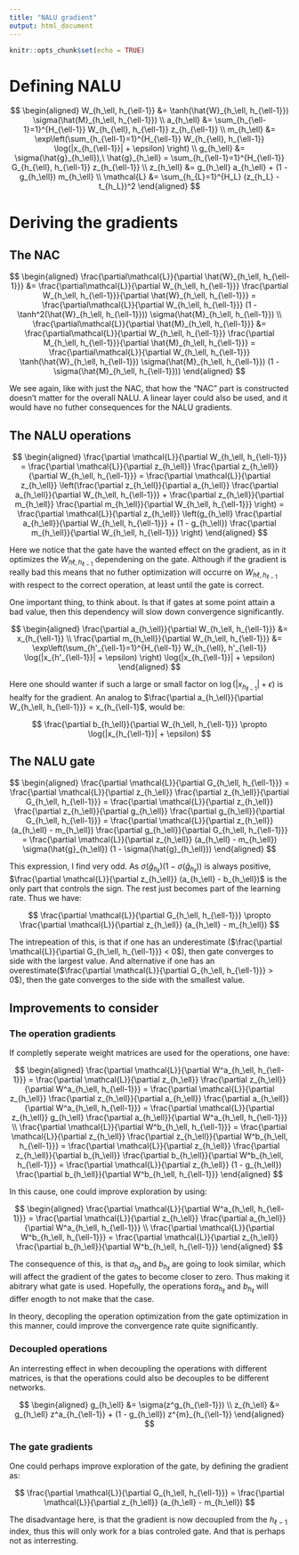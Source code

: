 ```yaml
---
title: "NALU gradient"
output: html_document
---
```


```r
knitr::opts_chunk$set(echo = TRUE)
```

# Defining NALU

$$
\begin{aligned}
W_{h_\ell, h_{\ell-1}} &= \tanh(\hat{W}_{h_\ell, h_{\ell-1}}) \sigma(\hat{M}_{h_\ell, h_{\ell-1}}) \\
a_{h_\ell} &= \sum_{h_{\ell-1}=1}^{H_{\ell-1}} W_{h_{\ell}, h_{\ell-1}} z_{h_{\ell-1}} \\
m_{h_\ell} &= \exp\left(\sum_{h_{\ell-1}=1}^{H_{\ell-1}} W_{h_{\ell}, h_{\ell-1}} \log(|x_{h_{\ell-1}}| + \epsilon) \right) \\
g_{h_\ell} &= \sigma(\hat{g}_{h_\ell}),\ \hat{g}_{h_\ell} = \sum_{h_{\ell-1}=1}^{H_{\ell-1}} G_{h_{\ell}, h_{\ell-1}} z_{h_{\ell-1}} \\
z_{h_\ell} &= g_{h_\ell} a_{h_\ell} + (1 - g_{h_\ell}) m_{h_\ell} \\
\mathcal{L} &= \sum_{h_{L}=1}^{H_L} (z_{h_L} - t_{h_L})^2
\end{aligned}
$$

# Deriving the gradients

## The NAC

$$
\begin{aligned}
\frac{\partial\mathcal{L}}{\partial \hat{W}_{h_\ell, h_{\ell-1}}} &= \frac{\partial\mathcal{L}}{\partial W_{h_\ell, h_{\ell-1}}} \frac{\partial W_{h_\ell, h_{\ell-1}}}{\partial \hat{W}_{h_\ell, h_{\ell-1}}} = \frac{\partial\mathcal{L}}{\partial W_{h_\ell, h_{\ell-1}}} (1 - \tanh^2(\hat{W}_{h_\ell, h_{\ell-1}})) \sigma(\hat{M}_{h_\ell, h_{\ell-1}}) \\
\frac{\partial\mathcal{L}}{\partial \hat{M}_{h_\ell, h_{\ell-1}}} &= \frac{\partial\mathcal{L}}{\partial W_{h_\ell, h_{\ell-1}}} \frac{\partial M_{h_\ell, h_{\ell-1}}}{\partial \hat{M}_{h_\ell, h_{\ell-1}}} = \frac{\partial\mathcal{L}}{\partial W_{h_\ell, h_{\ell-1}}} \tanh(\hat{W}_{h_\ell, h_{\ell-1}}) \sigma(\hat{M}_{h_\ell, h_{\ell-1}}) (1 - \sigma(\hat{M}_{h_\ell, h_{\ell-1}}))
\end{aligned}
$$

We see again, like with just the NAC, that how the "NAC" part is constructed doesn't matter for the overall NALU. A linear layer could also be used, and it would have no futher consequences for the NALU gradients.

## The NALU operations

$$
\begin{aligned}
\frac{\partial \mathcal{L}}{\partial W_{h_\ell, h_{\ell-1}}} = \frac{\partial \mathcal{L}}{\partial z_{h_\ell}} \frac{\partial z_{h_\ell}}{\partial W_{h_\ell, h_{\ell-1}}} = \frac{\partial \mathcal{L}}{\partial z_{h_\ell}} \left(\frac{\partial z_{h_\ell}}{\partial a_{h_\ell}} \frac{\partial a_{h_\ell}}{\partial W_{h_\ell, h_{\ell-1}}} + \frac{\partial z_{h_\ell}}{\partial m_{h_\ell}} \frac{\partial m_{h_\ell}}{\partial W_{h_\ell, h_{\ell-1}}} \right) = \frac{\partial \mathcal{L}}{\partial z_{h_\ell}} \left(g_{h_\ell} \frac{\partial a_{h_\ell}}{\partial W_{h_\ell, h_{\ell-1}}} + (1 - g_{h_\ell}) \frac{\partial m_{h_\ell}}{\partial W_{h_\ell, h_{\ell-1}}} \right)
\end{aligned}
$$

Here we notice that the gate have the wanted effect on the gradient, as in it optimizes the $W_{h\ell, h_{\ell-1}}$ dependening on the gate. Although if the gradient is really bad this means that no futher optimization will occurre on $W_{h\ell, h_{\ell-1}}$ with respect to the correct operation, at least until the gate is correct.

One important thing, to think about. Is that if gates at some point attain a bad value, then this dependency will slow down convergence significantly.

$$
\begin{aligned}
\frac{\partial a_{h_\ell}}{\partial W_{h_\ell, h_{\ell-1}}} &= x_{h_{\ell-1}} \\
\frac{\partial m_{h_\ell}}{\partial W_{h_\ell, h_{\ell-1}}} &= \exp\left(\sum_{h'_{\ell-1}=1}^{H_{\ell-1}} W_{h_{\ell}, h'_{\ell-1}} \log(|x_{h'_{\ell-1}}| + \epsilon) \right) \log(|x_{h_{\ell-1}}| + \epsilon)
\end{aligned}
$$

Here one should wanter if such a large or small factor on $\log(|x_{h_{\ell-1}}| + \epsilon)$ is healfy for the gradient. An analog to $\frac{\partial a_{h_\ell}}{\partial W_{h_\ell, h_{\ell-1}}} = x_{h_{\ell-1}$, would be:

$$
\frac{\partial b_{h_\ell}}{\partial W_{h_\ell, h_{\ell-1}}} \propto \log(|x_{h_{\ell-1}}| + \epsilon)
$$

## The NALU gate

$$
\begin{aligned}
\frac{\partial \mathcal{L}}{\partial G_{h_\ell, h_{\ell-1}}} = \frac{\partial \mathcal{L}}{\partial z_{h_\ell}} \frac{\partial z_{h_\ell}}{\partial G_{h_\ell, h_{\ell-1}}} = \frac{\partial \mathcal{L}}{\partial z_{h_\ell}} \frac{\partial z_{h_\ell}}{\partial g_{h_\ell}} \frac{\partial g_{h_\ell}}{\partial G_{h_\ell, h_{\ell-1}}} = \frac{\partial \mathcal{L}}{\partial z_{h_\ell}} (a_{h_\ell} - m_{h_\ell}) \frac{\partial g_{h_\ell}}{\partial G_{h_\ell, h_{\ell-1}}} = \frac{\partial \mathcal{L}}{\partial z_{h_\ell}} (a_{h_\ell} - m_{h_\ell}) \sigma(\hat{g}_{h_\ell}) (1 - \sigma(\hat{g}_{h_\ell}))
\end{aligned}
$$

This expression, I find very odd. As $\sigma(\hat{g}_{h_\ell}) (1 - \sigma(\hat{g}_{h_\ell}))$ is always positive, $\frac{\partial \mathcal{L}}{\partial z_{h_\ell}} (a_{h_\ell} - b_{h_\ell})$ is the only part that controls the sign. The rest just becomes part of the learning rate. Thus we have:

$$
\frac{\partial \mathcal{L}}{\partial G_{h_\ell, h_{\ell-1}}} \propto \frac{\partial \mathcal{L}}{\partial z_{h_\ell}} (a_{h_\ell} - m_{h_\ell})
$$

The intrepeation of this, is that if one has an underestimate ($\frac{\partial \mathcal{L}}{\partial G_{h_\ell, h_{\ell-1}}} < 0$), then gate converges to side with the largest value. And alternative if one has an overestimate($\frac{\partial \mathcal{L}}{\partial G_{h_\ell, h_{\ell-1}}} > 0$), then the gate converges to the side with the smallest value.

## Improvements to consider

### The operation gradients

If completly seperate weight matrices are used for the operations, one have:

$$
\begin{aligned}
\frac{\partial \mathcal{L}}{\partial W^a_{h_\ell, h_{\ell-1}}} = \frac{\partial \mathcal{L}}{\partial z_{h_\ell}} \frac{\partial z_{h_\ell}}{\partial W^a_{h_\ell, h_{\ell-1}}} = \frac{\partial \mathcal{L}}{\partial z_{h_\ell}} \frac{\partial z_{h_\ell}}{\partial a_{h_\ell}} \frac{\partial a_{h_\ell}}{\partial W^a_{h_\ell, h_{\ell-1}}} = \frac{\partial \mathcal{L}}{\partial z_{h_\ell}} g_{h_\ell} \frac{\partial a_{h_\ell}}{\partial W^a_{h_\ell, h_{\ell-1}}} \\
\frac{\partial \mathcal{L}}{\partial W^b_{h_\ell, h_{\ell-1}}} = \frac{\partial \mathcal{L}}{\partial z_{h_\ell}} \frac{\partial z_{h_\ell}}{\partial W^b_{h_\ell, h_{\ell-1}}} = \frac{\partial \mathcal{L}}{\partial z_{h_\ell}} \frac{\partial z_{h_\ell}}{\partial b_{h_\ell}} \frac{\partial b_{h_\ell}}{\partial W^b_{h_\ell, h_{\ell-1}}} = \frac{\partial \mathcal{L}}{\partial z_{h_\ell}} (1 - g_{h_\ell}) \frac{\partial b_{h_\ell}}{\partial W^b_{h_\ell, h_{\ell-1}}}
\end{aligned}
$$

In this cause, one could improve exploration by using:

$$
\begin{aligned}
\frac{\partial \mathcal{L}}{\partial W^a_{h_\ell, h_{\ell-1}}} = \frac{\partial \mathcal{L}}{\partial z_{h_\ell}} \frac{\partial a_{h_\ell}}{\partial W^a_{h_\ell, h_{\ell-1}}} \\
\frac{\partial \mathcal{L}}{\partial W^b_{h_\ell, h_{\ell-1}}} = \frac{\partial \mathcal{L}}{\partial z_{h_\ell}} \frac{\partial b_{h_\ell}}{\partial W^b_{h_\ell, h_{\ell-1}}}
\end{aligned}
$$

The consequence of this, is that $a_{h_\ell}$ and $b_{h_\ell}$ are going to look similar, which will affect the gradient of the gates to become closer to zero. Thus making it abitrary what gate is used. Hopefully, the operations for$a_{h_\ell}$ and $b_{h_\ell}$ will differ enogth to not make that the case.

In theory, decopling the operation optimization from the gate optimization in this manner, could improve the convergence rate quite significantly.

### Decoupled operations

An interresting effect in when decoupling the operations with different matrices, is that the operations could also be decouples to be different networks.

$$
\begin{aligned}
g_{h_\ell} &= \sigma(z^g_{h_{\ell-1}}) \\
z_{h_\ell} &= g_{h_\ell} z^a_{h_{\ell-1}} + (1 - g_{h_\ell}) z^{m}_{h_{\ell-1}}
\end{aligned}
$$

### The gate gradients

One could perhaps improve exploration of the gate, by defining the gradient as:

$$
\frac{\partial \mathcal{L}}{\partial G_{h_\ell, h_{\ell-1}}} =  \frac{\partial \mathcal{L}}{\partial z_{h_\ell}} (a_{h_\ell} - m_{h_\ell})
$$

The disadvantage here, is that the gradient is now decoupled from the $h_{\ell-1}$ index, thus this will only work for a bias controled gate. And that is perhaps not as interresting.


<!--
The $\frac{\partial \mathcal{L}}{\partial z_{h_\ell}}$ is simply dependent on if the predictor is an overestimate or an underestimate. Let's consider that it is an overestimate for many iterations, because the learning rate is very small. In that case we have:

$$
\frac{\partial \mathcal{L}}{\partial G_{h_\ell, h_{\ell-1}}} \propto a_{h_\ell} - m_{h_\ell}
$$

I fell, this is somewhat unintuitive, without being counter intuitive. The difference between $a_{h_\ell} - m_{h_\ell}$ seams like a bad choice. The ideal would really be something like:

$$
\frac{\partial \mathcal{L}}{\partial G_{h_\ell, h_{\ell-1}}} \propto \mathcal{L}\Big\rvert_{z_{h_\ell} = m_{h_\ell}} - \mathcal{L}\Big\rvert_{z_{h_\ell} = a_{h_\ell}}
$$

This seams similar to the approach of Inductive Programming, e.g. Gradient Bandits, so perhaps that should be tried for the gate. Although, it is not really clear how such an approach could work when the distribution parameters are a network. Perhaps, try and be inspired by the Gradient Bandit proof.

-->

<!--
For the point proves that I have tried, this actually works. However, if we considered the addition NAC and the multiplication NAC to be seperate, this does not seam garantted to work. As one of the networks could be initialized to yield really small or really big values.

Let's say $G_{h_\ell, h_{\ell-1}}$ is initialized such that $\hat{g}_{h_\ell}$ yeilds really small values (multplication is active). And that $\hat{M}_{h_\ell, h_{\ell-1}}$ is initialized such that it yields small values, and that $\hat{W}_{h_\ell, h_{\ell-1}}$ is initialized such $a - m$ is positive.

Then if the target is smaller than $m$, i.e. we are overestimating, then the gradient will be positive, and we will converge the gate in the wrong direction. Although, what will happen eventually is that the $m$ will stop overestimating and then the gate will converge correctly. But maybe this conflict explains why the $NALU_2(\cdot)$ has worse convergence.
-->





